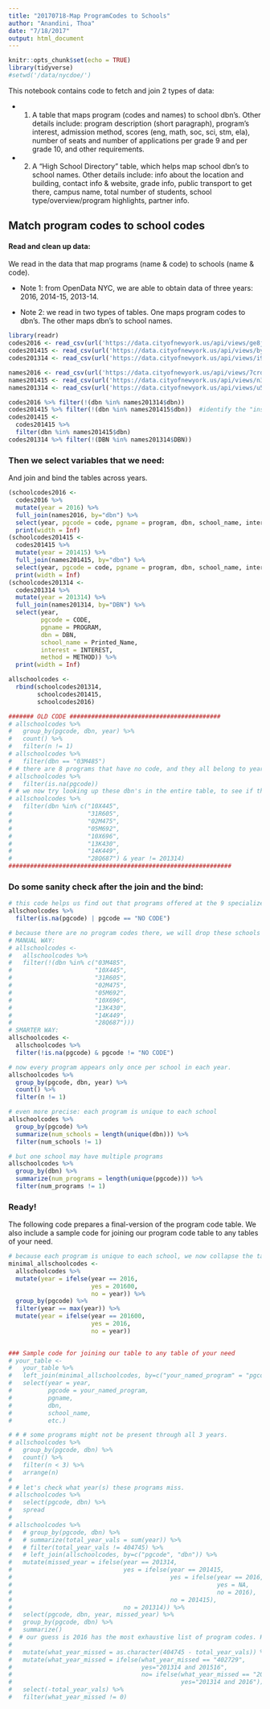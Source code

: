 ```yaml
---
title: "20170718-Map ProgramCodes to Schools"
author: "Anandini, Thoa"
date: "7/18/2017"
output: html_document
---
```


```r
knitr::opts_chunk$set(echo = TRUE)
library(tidyverse)
#setwd('/data/nycdoe/')
```
This notebook contains code to fetch and join 2 types of data:

* 1) A table that maps program (codes and names) to school dbn's. Other details include: program description (short paragraph), program's interest, admission method, scores (eng, math, soc, sci, stm, ela), number of seats and number of applications per grade 9 and per grade 10, and other requirements. 

* 2) A "High School Directory" table, which helps map school dbn's to school names. Other details include: info about the location and building, contact info & website, grade info, public transport to get there, campus name, total number of students, school type/overview/program highlights, partner info.

## Match program codes to school codes

#### Read and clean up data:

We read in the data that map programs (name & code) to schools (name & code).

* Note 1: from OpenData NYC, we are able to obtain data of three years: 2016, 2014-15, 2013-14. 

* Note 2: we read in two types of tables. One maps program codes to dbn's. The other maps dbn's to school names.

```r
library(readr)
codes2016 <- read_csv(url('https://data.cityofnewyork.us/api/views/ge8j-uqbf/rows.csv?accessType=DOWNLOAD'))
codes201415 <- read_csv(url('https://data.cityofnewyork.us/api/views/by6m-6zpb/rows.csv?accessType=DOWNLOAD'))
codes201314 <- read_csv(url('https://data.cityofnewyork.us/api/views/i9pf-sj7c/rows.csv?accessType=DOWNLOAD'))

names2016 <- read_csv(url('https://data.cityofnewyork.us/api/views/7crd-d9xh/rows.csv?accessType=DOWNLOAD'))
names201415 <- read_csv(url('https://data.cityofnewyork.us/api/views/n3p6-zve2/rows.csv?accessType=DOWNLOAD'))
names201314 <- read_csv(url('https://data.cityofnewyork.us/api/views/u553-m549/rows.csv?accessType=DOWNLOAD'))

codes2016 %>% filter(!(dbn %in% names201314$dbn))
codes201415 %>% filter(!(dbn %in% names201415$dbn))  #identify the "insane" row and drop it.
codes201415 <-
  codes201415 %>%
  filter(dbn %in% names201415$dbn)
codes201314 %>% filter(!(DBN %in% names201314$DBN))
```

### Then we select variables that we need: 

And join and bind the tables across years.
```r
(schoolcodes2016 <-
  codes2016 %>%
  mutate(year = 2016) %>%
  full_join(names2016, by="dbn") %>%
  select(year, pgcode = code, pgname = program, dbn, school_name, interest, method)) %>%
  print(width = Inf)
(schoolcodes201415 <-
  codes201415 %>%
  mutate(year = 201415) %>%
  full_join(names201415, by="dbn") %>%
  select(year, pgcode = code, pgname = program, dbn, school_name, interest, method)) %>%
  print(width = Inf)
(schoolcodes201314 <-
  codes201314 %>%
  mutate(year = 201314) %>%
  full_join(names201314, by="DBN") %>%
  select(year,
         pgcode = CODE,
         pgname = PROGRAM,
         dbn = DBN,
         school_name = Printed_Name,
         interest = INTEREST,
         method = METHOD)) %>%
  print(width = Inf)

allschoolcodes <-
  rbind(schoolcodes201314,
        schoolcodes201415,
        schoolcodes2016) 

####### OLD CODE ##########################################
# allschoolcodes %>%
#   group_by(pgcode, dbn, year) %>%
#   count() %>%
#   filter(n != 1)
# allschoolcodes %>%
#   filter(dbn == "03M485")
# # there are 8 programs that have no code, and they all belong to year 2013-14, and they all belong to one of the 8 specialized school (already excluding LaGuardia M485)
# allschoolcodes %>% 
#   filter(is.na(pgcode))
# # we now try looking up these dbn's in the entire table, to see if they are present in other years or not.
# allschoolcodes %>%
#   filter(dbn %in% c("10X445",
#                     "31R605",
#                     "02M475",
#                     "05M692",
#                     "10X696",
#                     "13K430",
#                     "14K449",
#                     "28Q687") & year != 201314)
##############################################################
```

### Do some sanity check after the join and the bind:

```r
# this code helps us find out that programs offered at the 9 specialized schools do not have codes.
allschoolcodes %>% 
  filter(is.na(pgcode) | pgcode == "NO CODE")

# because there are no program codes there, we will drop these schools from our table.
# MANUAL WAY:
# allschoolcodes <-
#   allschoolcodes %>%
#   filter(!(dbn %in% c("03M485",
#                       "10X445",
#                       "31R605",
#                       "02M475",
#                       "05M692",
#                       "10X696",
#                       "13K430",
#                       "14K449",
#                       "28Q687")))
# SMARTER WAY:
allschoolcodes <-
  allschoolcodes %>%
  filter(!is.na(pgcode) & pgcode != "NO CODE")

# now every program appears only once per school in each year.
allschoolcodes %>%
  group_by(pgcode, dbn, year) %>%
  count() %>%
  filter(n != 1)

# even more precise: each program is unique to each school
allschoolcodes %>%
  group_by(pgcode) %>%
  summarize(num_schools = length(unique(dbn))) %>%
  filter(num_schools != 1)

# but one school may have multiple programs
allschoolcodes %>%
  group_by(dbn) %>%
  summarize(num_programs = length(unique(pgcode))) %>%
  filter(num_programs != 1)
```

### Ready!

The following code prepares a final-version of the program code table. We also include a sample code for joining our program code table to any tables of your need.

```r
# because each program is unique to each school, we now collapse the table so that there's only 1 row per programcode
minimal_allschoolcodes <-
  allschoolcodes %>%
  mutate(year = ifelse(year == 2016,
                       yes = 201600,
                       no = year)) %>%
  group_by(pgcode) %>%
  filter(year == max(year)) %>%
  mutate(year = ifelse(year == 201600,
                       yes = 2016,
                       no = year))
  

### Sample code for joining our table to any table of your need
# your_table <-
#   your_table %>%
#   left_join(minimal_allschoolcodes, by=c("your_named_program" = "pgcode")) %>%
#   select(year = year,
#          pgcode = your_named_program,
#          pgname,
#          dbn,
#          school_name,
#          etc.)
```


```r
# # # some programs might not be present through all 3 years.
# allschoolcodes %>%
#   group_by(pgcode, dbn) %>%
#   count() %>%
#   filter(n < 3) %>%
#   arrange(n)
# 
# # let's check what year(s) these programs miss.
# allschoolcodes %>%
#   select(pgcode, dbn) %>%
#   spread
# 
# allschoolcodes %>%
#   # group_by(pgcode, dbn) %>%
#   # summarize(total_year_vals = sum(year)) %>%
#   # filter(total_year_vals != 404745) %>%
#   # left_join(allschoolcodes, by=c("pgcode", "dbn")) %>%
#   mutate(missed_year = ifelse(year == 201314,
#                               yes = ifelse(year == 201415,
#                                            yes = ifelse(year == 2016,
#                                                         yes = NA,
#                                                         no = 2016),
#                                            no = 201415),
#                               no = 201314)) %>%
#   select(pgcode, dbn, year, missed_year) %>%
#   group_by(pgcode, dbn) %>%
#   summarize()
#  # our guess is 2016 has the most exhaustive list of program codes. Here's our check:
# 
#   mutate(what_year_missed = as.character(404745 - total_year_vals)) %>%
#   mutate(what_year_missed = ifelse(what_year_missed == "402729", 
#                                    yes="201314 and 201516", 
#                                    no= ifelse(what_year_missed == "20330",
#                                               yes="201314 and 2016")) %>%
#   select(-total_year_vals) %>%
#   filter(what_year_missed != 0)
```

